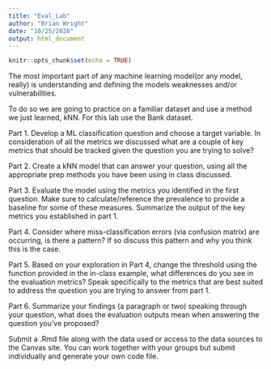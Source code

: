 ```yaml
---
title: "Eval_Lab"
author: "Brian Wright"
date: "10/25/2020"
output: html_document
---
```


```r
knitr::opts_chunk$set(echo = TRUE)
```

The most important part of any machine learning model(or any model, really) is understanding and defining the models weaknesses and/or vulnerabilities. 

To do so we are going to practice on a familiar dataset and use a method we just learned, kNN. For this lab use the Bank dataset.  

Part 1. Develop a ML classification question and choose a target variable. In consideration of all the metrics we discussed what are a couple of key metrics that should be tracked given the question you are trying to solve?

Part 2. Create a kNN model that can answer your question, using all the appropriate prep methods you have been using in class discussed.   

Part 3. Evaluate the model using the metrics you identified in the first question. Make sure to calculate/reference the prevalence to provide a baseline for some of these measures. Summarize the output of the key metrics you established in part 1. 

Part 4.  Consider where miss-classification errors (via confusion matrix) are occurring, is there a pattern? If so discuss this pattern and why you think this is the case. 

Part 5. Based on your exploration in Part 4, change the threshold using the function provided in the in-class example, what differences do you see in the evaluation metrics? Speak specifically to the metrics that are best suited to address the question you are trying to answer from part 1. 

Part 6. Summarize your findings (a paragraph or two) speaking through your question, what does the evaluation outputs mean when answering the question you've proposed?

Submit a .Rmd file along with the data used or access to the data sources to the Canvas site. You can work together with your groups but submit individually and generate your own code file. 

